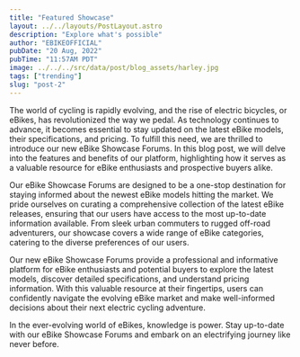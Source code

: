 ```yaml
---
title: "Featured Showcase"
layout: ../../layouts/PostLayout.astro
description: "Explore what's possible"
author: "EBIKEOFFICIAL"
pubDate: "20 Aug, 2022"
pubTime: "11:57AM PDT"
image: ../../../src/data/post/blog_assets/harley.jpg
tags: ["trending"]
slug: "post-2"
---
```


The world of cycling is rapidly evolving, and the rise of electric bicycles, or eBikes, has revolutionized the way we pedal. As technology continues to advance, it becomes essential to stay updated on the latest eBike models, their specifications, and pricing. To fulfill this need, we are thrilled to introduce our new eBike Showcase Forums. In this blog post, we will delve into the features and benefits of our platform, highlighting how it serves as a valuable resource for eBike enthusiasts and prospective buyers alike.

Our eBike Showcase Forums are designed to be a one-stop destination for staying informed about the newest eBike models hitting the market. We pride ourselves on curating a comprehensive collection of the latest eBike releases, ensuring that our users have access to the most up-to-date information available. From sleek urban commuters to rugged off-road adventurers, our showcase covers a wide range of eBike categories, catering to the diverse preferences of our users.

Our new eBike Showcase Forums provide a professional and informative platform for eBike enthusiasts and potential buyers to explore the latest models, discover detailed specifications, and understand pricing information. With this valuable resource at their fingertips, users can confidently navigate the evolving eBike market and make well-informed decisions about their next electric cycling adventure.

In the ever-evolving world of eBikes, knowledge is power. Stay up-to-date with our eBike Showcase Forums and embark on an electrifying journey like never before.
